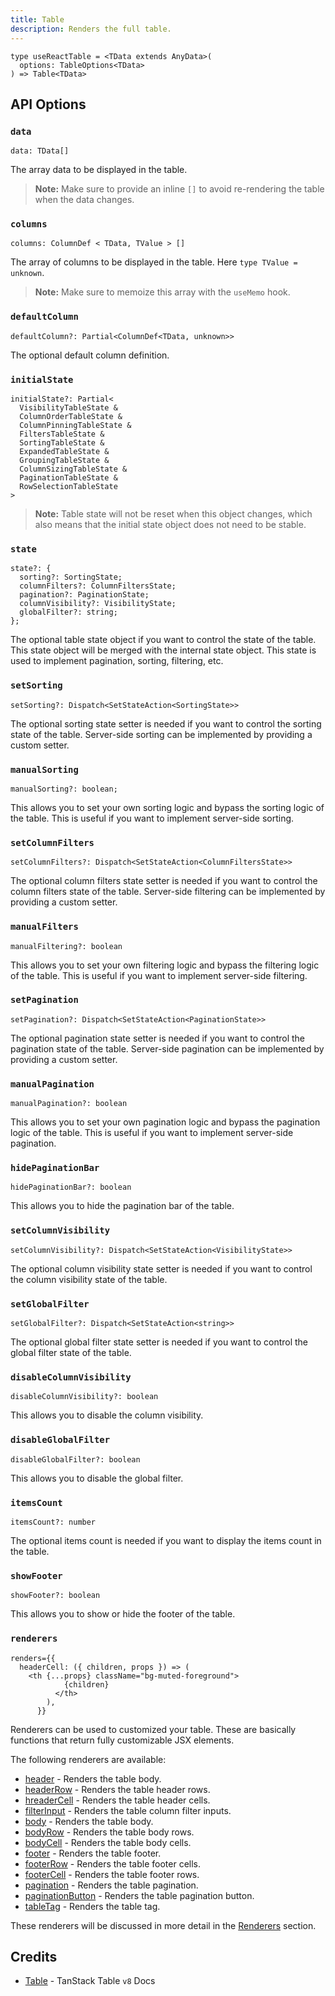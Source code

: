 ```yaml
---
title: Table
description: Renders the full table.
---
```


```tsx
type useReactTable = <TData extends AnyData>(
  options: TableOptions<TData>
) => Table<TData>
```

## API Options

### `data`

```tsx
data: TData[]
```

The array data to be displayed in the table.

> **Note:** Make sure to provide an inline `[]` to avoid re-rendering the table when the data changes.

### `columns`

```tsx
columns: ColumnDef < TData, TValue > []
```

The array of columns to be displayed in the table. Here `type TValue = unknown`.

> **Note:** Make sure to memoize this array with the `useMemo` hook.

### `defaultColumn`

```tsx
defaultColumn?: Partial<ColumnDef<TData, unknown>>
```

The optional default column definition.

### `initialState`

```tsx
initialState?: Partial<
  VisibilityTableState &
  ColumnOrderTableState &
  ColumnPinningTableState &
  FiltersTableState &
  SortingTableState &
  ExpandedTableState &
  GroupingTableState &
  ColumnSizingTableState &
  PaginationTableState &
  RowSelectionTableState
>
```

> **Note:** Table state will not be reset when this object changes, which also means that the initial state object does not need to be stable.

### `state`

```tsx
state?: {
  sorting?: SortingState;
  columnFilters?: ColumnFiltersState;
  pagination?: PaginationState;
  columnVisibility?: VisibilityState;
  globalFilter?: string;
};
```

The optional table state object if you want to control the state of the table. This state object will be merged with the internal state object.
This state is used to implement pagination, sorting, filtering, etc.

### `setSorting`

```tsx
setSorting?: Dispatch<SetStateAction<SortingState>>
```

The optional sorting state setter is needed if you want to control the sorting state of the table. Server-side sorting can be implemented by providing a custom setter.

### `manualSorting`

```tsx
manualSorting?: boolean;
```

This allows you to set your own sorting logic and bypass the sorting logic of the table. This is useful if you want to implement server-side sorting.

### `setColumnFilters`

```tsx
setColumnFilters?: Dispatch<SetStateAction<ColumnFiltersState>>
```

The optional column filters state setter is needed if you want to control the column filters state of the table. Server-side filtering can be implemented by providing a custom setter.

### `manualFilters`

```tsx
manualFiltering?: boolean
```

This allows you to set your own filtering logic and bypass the filtering logic of the table. This is useful if you want to implement server-side filtering.

### `setPagination`

```tsx
setPagination?: Dispatch<SetStateAction<PaginationState>>
```

The optional pagination state setter is needed if you want to control the pagination state of the table. Server-side pagination can be implemented by providing a custom setter.

### `manualPagination`

```tsx
manualPagination?: boolean
```

This allows you to set your own pagination logic and bypass the pagination logic of the table. This is useful if you want to implement server-side pagination.

### `hidePaginationBar`

```tsx
hidePaginationBar?: boolean
```

This allows you to hide the pagination bar of the table.

### `setColumnVisibility`

```tsx
setColumnVisibility?: Dispatch<SetStateAction<VisibilityState>>
```

The optional column visibility state setter is needed if you want to control the column visibility state of the table.

### `setGlobalFilter`

```tsx
setGlobalFilter?: Dispatch<SetStateAction<string>>
```

The optional global filter state setter is needed if you want to control the global filter state of the table.

### `disableColumnVisibility`

```tsx
disableColumnVisibility?: boolean
```

This allows you to disable the column visibility.

### `disableGlobalFilter`

```tsx
disableGlobalFilter?: boolean
```

This allows you to disable the global filter.

### `itemsCount`

```tsx
itemsCount?: number
```

The optional items count is needed if you want to display the items count in the table.

### `showFooter`

```tsx
showFooter?: boolean
```

This allows you to show or hide the footer of the table.

### `renderers`

```tsx
renders={{
  headerCell: ({ children, props }) => (
    <th {...props} className="bg-muted-foreground">
            {children}
          </th>
        ),
      }}
```

Renderers can be used to customized your table. These are basically functions that return fully customizable JSX elements.

The following renderers are available:

- [header](/docs/renderers/header) - Renders the table body.
- [headerRow](/docs/renderers/header-row) - Renders the table header rows.
- [hreaderCell](/docs/renderers/header-cell) - Renders the table header cells.
- [filterInput](/docs/renderers/filter-input) - Renders the table column filter inputs.
- [body](/docs/renderers/body) - Renders the table body.
- [bodyRow](/docs/renderers/body-row) - Renders the table body rows.
- [bodyCell](/docs/renderers/body-cell) - Renders the table body cells.
- [footer](/docs/renderers/footer) - Renders the table footer.
- [footerRow](/docs/renderers/footer-row) - Renders the table footer cells.
- [footerCell](/docs/renderers/footer-cell) - Renders the table footer rows.
- [pagination](/docs/renderers/pagination) - Renders the table pagination.
- [paginationButton](/docs/renderers/pagination-button) - Renders the table pagination button.
- [tableTag](/docs/renderers/table-tag) - Renders the table tag.

These renderers will be discussed in more detail in the [Renderers](/docs/renderers/header) section.

## Credits

- [Table](https://tanstack.com/table/v8/docs/api/core/table) - TanStack Table `v8` Docs
